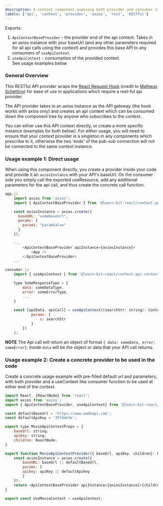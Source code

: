 ```yaml
---
description: A context component exposing both provider and consumer logic for an api base context an app that wishes to use the react-request-hook api provider
labels: ['api', 'context', 'provider', 'axios', 'rest', 'RESTful']
---
```


Exports:  
1. `ApiContextBaseProvider` - the provider end of the api context. Takes in an axios instance with your baseUrl (and any other parameters required for all api calls using the context)
and provides this base API to any consumers of `useApiContext`.  
1. `useApiContext` - consumption of the provided context.   
See usage examples below

### General Overview
This RESTful API provider wraps the [React Request Hook](https://github.com/schettino/react-request-hook) (credit to [Matheus Schettino](https://github.com/schettino))
for ease of use in applications which require a rest-ful api provider.

The API provider takes in an axios instance as the API gateway (the hook works with axios only) and creates an api context which can be consumed 
down the component tree by anyone who subscribes to the context. 

You can either use this API context directly, or create a more specific instance (examples for both below). For either usage, you will need to ensure that your context provider is a singleton
in any components which prescribe to it, otherwise the two 'ends' of the pub-sub connection will not be connected to the same context instance.

### Usage example 1: Direct usage

When using this component directly, you create a provider inside your code and provide it an `axiosInstance` with your API's baseUrl. On the consumer side
you simply call the exported useResource, add any additional parameters for the api call, and thus create the concrete call function.

``` js title="provider for direct usage"
app.js
    import axios from 'axios';
    import { ApiContextBaseProvider } from '@learn-bit-react/context.api-context-base';

    const axiosInstance = axios.create({
      baseURL: "someBaseUrl",
      params: {
        param1: "paramValue"
      }
    });

    ...
        <ApiContextBaseProvider apiInstance={axiosInstance}>
            <App />
        </ApiContextBaseProvider>
    ...
```
``` js title="context consumer side"
consumer.js
    import { useApiContext } from '@learn-bit-react/context.api-context-base';

    type SomeResponseType = {
        data: someDataType,
        error: someErrorType,
        ...
    }
    
    const [apiData, apiCall] = useApiContext((searchStr: string): ContextResource<SomeResponseType> => ({
            params: {
                s: searchStr
            }
        })
    );
```

**NOTE** The Api call will return an object of format `{ data: someData, error: someError}`. Inside `data` will be the object or data that your API call returns.  


### Usage example 2: Create a concrete provider to be used in the code

Create a concrete usage example with pre-filled default url and parameters, with both provider and a useContext-like consumer function to be used at either end of the context.

``` js title=""
import React, {ReactNode} from 'react';
import axios from 'axios';
import { ApiContextBaseProvider, useApiContext} from '@learn-bit-react/context.api-context-base';

const defaultBaseUrl = 'https://www.omdbapi.com';
const defaultApiKey = '35fdde3e';

export type MovieApiContextProps = {
    baseUrl: string;
    apiKey: string;
    children: ReactNode;
}

export function MovieApiContextProvider({ baseUrl, apiKey, children}: MovieApiContextProps){
    const axiosInstance = axios.create({
        baseURL: baseUrl || defaultBaseUrl,
        params: {
        apikey: apiKey || defaultApiKey
        }
    });
    return <ApiContextBaseProvider apiInstance={axiosInstance}>{children}</ApiContextBaseProvider>
}

export const UseMovieContext = useApiContext;

```


